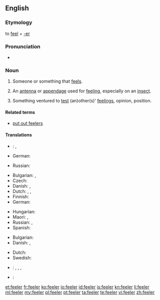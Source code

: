 ==English==

===Etymology===
to [[feel]] + [[-er]]

===Pronunciation===
* {{rhymes|iːlə(r)}}

===Noun===
{{en-noun}}

# {{context|literally|lang=en}} Someone or something that [[feel]]s.
# {{context|anatomy|lang=en}} An [[antenna]] or [[appendage]] used for [[feel]]ing, especially on an [[insect]].
# {{context|figuratively|lang=en}} Something ventured to [[test]] (an)other(s)' [[feeling]]s, opinion, position.

====Related terms====
* [[put out feelers]]

====Translations====
{{trans-top|someone or something that feels}}
* {{ttbc|nl}}: {{t+|nl|voeler|m}}, {{t+|nl|voelend|m|alt=voelende}} <!-- was "[[voelend]]e" - assumed inflected form or vocalised spelling; please verify if linking is acceptable. see [[User:Kephir/gadgets/xte#Translation_fixing]] -->
* German: {{t+|de|Fühler|m}}
{{trans-mid}}
* Russian: {{t+|ru|щуп|m|tr=ščup|sc=Cyrl}} {{qualifier|probe}}
{{trans-bottom}}

{{trans-top|an antenna or appendage used to feel, as on an insect}}
* Bulgarian: {{t+|bg|антена|f|sc=Cyrl}}, {{t+|bg|пипалце|n|sc=Cyrl}}
* Czech: {{t+|cs|tykadlo|n}}
* Danish: {{t|da|følehorn|n}}, {{t|da|føletråd|c}}
* Dutch: {{t+|nl|voelspriet}}, {{t|nl|voeldraad}}, {{t|nl|voelhoorn}}
* Finnish: {{t|fi|tuntosarvi}}
* German: {{t+|de|Fühler|m}}
{{trans-mid}}
* Hungarian: {{t+|hu|csáp}}
* Maori: {{t|mi|hihi}}, {{t|mi|pūhihi}}
* Russian: {{t+|ru|усик|m|tr=úsik|sc=Cyrl}} {{qualifier|antenna}}, {{t+|ru|щупальце|n|tr=ščúpalʹce|sc=Cyrl}} {{qualifier|tentacle}}
* Spanish: {{t+|es|antena|f}}
{{trans-bottom}}

{{trans-top|Something ventured to test other's feelings}}
* Bulgarian: {{t+|bg|намек|m|sc=Cyrl}}
* Danish: {{t|da|føler|c}}, {{t|da|prøveballon|c}}
{{trans-mid}}
* Dutch: {{t|nl|proefballon|m}}
* Swedish: {{t|sv|försöksballong|c}}
{{trans-bottom}}

{{checktrans-top}}
* {{ttbc|fr}}: {{t+|fr|capteur|c}}, {{t+|fr|tripoteur|c}}, {{t+|fr|antenne|c}}, {{t+|fr|brin|c}}
* {{ttbc|is}}: {{t+|is|fálmari}}
{{trans-bottom}}

[[et:feeler]]
[[fr:feeler]]
[[ko:feeler]]
[[io:feeler]]
[[id:feeler]]
[[is:feeler]]
[[kn:feeler]]
[[li:feeler]]
[[ml:feeler]]
[[my:feeler]]
[[pl:feeler]]
[[pt:feeler]]
[[ta:feeler]]
[[te:feeler]]
[[vi:feeler]]
[[zh:feeler]]